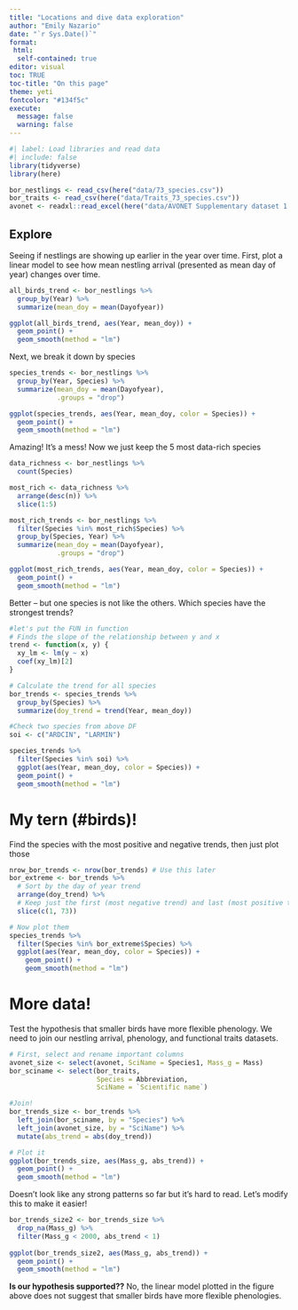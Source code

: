 ```yaml
---
title: "Locations and dive data exploration"
author: "Emily Nazario"
date: "`r Sys.Date()`"
format:
 html: 
  self-contained: true
editor: visual
toc: TRUE
toc-title: "On this page"
theme: yeti
fontcolor: "#134f5c"
execute: 
  message: false
  warning: false
---
```


```r
#| label: Load libraries and read data
#| include: false
library(tidyverse)
library(here)

bor_nestlings <- read_csv(here("data/73_species.csv"))
bor_traits <- read_csv(here("data/Traits_73_species.csv"))
avonet <- readxl::read_excel(here("data/AVONET Supplementary dataset 1.xlsx"), sheet = 2)

```

## Explore 

Seeing if nestlings are showing up earlier in the year over time. First, plot a linear model to see how mean nestling arrival (presented as mean day of year) changes over time. 

```r
all_birds_trend <- bor_nestlings %>% 
  group_by(Year) %>% 
  summarize(mean_doy = mean(Dayofyear))

ggplot(all_birds_trend, aes(Year, mean_doy)) + 
  geom_point() +
  geom_smooth(method = "lm")

```

Next, we break it down by species 
```r
species_trends <- bor_nestlings %>% 
  group_by(Year, Species) %>% 
  summarize(mean_doy = mean(Dayofyear),
            .groups = "drop")

ggplot(species_trends, aes(Year, mean_doy, color = Species)) + 
  geom_point() +
  geom_smooth(method = "lm")

```

Amazing! It's a mess! Now we just keep the 5 most data-rich species 
```r
data_richness <- bor_nestlings %>% 
  count(Species)

most_rich <- data_richness %>% 
  arrange(desc(n)) %>% 
  slice(1:5)

most_rich_trends <- bor_nestlings %>% 
  filter(Species %in% most_rich$Species) %>% 
  group_by(Species, Year) %>% 
  summarize(mean_doy = mean(Dayofyear), 
            .groups = "drop")

ggplot(most_rich_trends, aes(Year, mean_doy, color = Species)) +
  geom_point() +
  geom_smooth(method = "lm")
```

Better -- but one species is not like the others. Which species have the strongest trends?
```r
#let's put the FUN in function
# Finds the slope of the relationship between y and x
trend <- function(x, y) {
  xy_lm <- lm(y ~ x)
  coef(xy_lm)[2]
}

# Calculate the trend for all species
bor_trends <- species_trends %>% 
  group_by(Species) %>% 
  summarize(doy_trend = trend(Year, mean_doy))

#Check two species from above DF
soi <- c("ARDCIN", "LARMIN")

species_trends %>% 
  filter(Species %in% soi) %>% 
  ggplot(aes(Year, mean_doy, color = Species)) +
  geom_point() +
  geom_smooth(method = "lm")
```

# My tern (#birds)!

Find the species with the most positive and negative trends, then just plot those 
```r
nrow_bor_trends <- nrow(bor_trends) # Use this later
bor_extreme <- bor_trends %>% 
  # Sort by the day of year trend
  arrange(doy_trend) %>%
  # Keep just the first (most negative trend) and last (most positive trend) rows
  slice(c(1, 73))

# Now plot them
species_trends %>% 
  filter(Species %in% bor_extreme$Species) %>% 
  ggplot(aes(Year, mean_doy, color = Species)) + 
    geom_point() +
    geom_smooth(method = "lm")
```

# More data!

Test the hypothesis that smaller birds have more flexible phenology. We need to join our nestling arrival, phenology, and functional traits datasets. 
```r
# First, select and rename important columns
avonet_size <- select(avonet, SciName = Species1, Mass_g = Mass)
bor_sciname <- select(bor_traits, 
                      Species = Abbreviation, 
                      SciName = `Scientific name`)

#Join!
bor_trends_size <- bor_trends %>% 
  left_join(bor_sciname, by = "Species") %>%
  left_join(avonet_size, by = "SciName") %>% 
  mutate(abs_trend = abs(doy_trend))

# Plot it
ggplot(bor_trends_size, aes(Mass_g, abs_trend)) +
  geom_point() +
  geom_smooth(method = "lm")

```

Doesn't look like any strong patterns so far but it's hard to read. Let's modify this to make it easier! 
```r
bor_trends_size2 <- bor_trends_size %>%
  drop_na(Mass_g) %>%
  filter(Mass_g < 2000, abs_trend < 1)
  
ggplot(bor_trends_size2, aes(Mass_g, abs_trend)) +
  geom_point() +
  geom_smooth(method = "lm")
```

**Is our hypothesis supported??** No, the linear model plotted in the figure above does not suggest that smaller birds have more flexible phenologies. 
